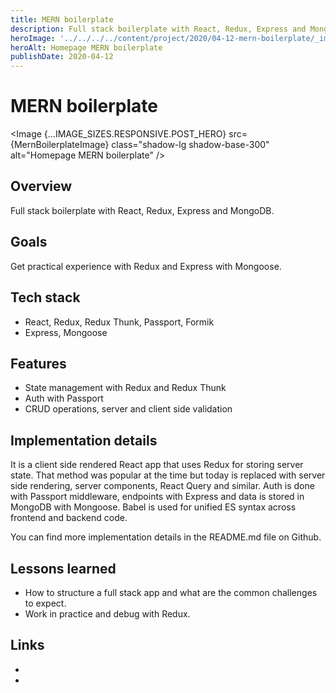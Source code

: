 ```yaml
---
title: MERN boilerplate
description: Full stack boilerplate with React, Redux, Express and MongoDB.
heroImage: '../../../../content/project/2020/04-12-mern-boilerplate/_images/mern-boilerplate.png'
heroAlt: Homepage MERN boilerplate
publishDate: 2020-04-12
---
```



# MERN boilerplate

<Image {...IMAGE_SIZES.RESPONSIVE.POST_HERO} src={MernBoilerplateImage} class="shadow-lg shadow-base-300" alt="Homepage MERN boilerplate" />

## Overview

Full stack boilerplate with React, Redux, Express and MongoDB.

## Goals

Get practical experience with Redux and Express with Mongoose.

## Tech stack

- React, Redux, Redux Thunk, Passport, Formik
- Express, Mongoose

## Features

- State management with Redux and Redux Thunk
- Auth with Passport
- CRUD operations, server and client side validation

## Implementation details

It is a client side rendered React app that uses Redux for storing server state. That method was popular at the time but today is replaced with server side rendering, server components, React Query and similar. Auth is done with Passport middleware, endpoints with Express and data is stored in MongoDB with Mongoose. Babel is used for unified ES syntax across frontend and backend code.

You can find more implementation details in the <Link href="https://github.com/nemanjam/mern-boilerplate" variant="markdown" target="_blank" title="README.md">README.md</Link> file on Github.

## Lessons learned 

- How to structure a full stack app and what are the common challenges to expect.
- Work in practice and debug with Redux.

## Links

- <LinkWithLabel label="Demo" href="https://mern-boilerplate.arm1.nemanjamitic.com" title="MERN boilerplate demo" />
- <LinkWithLabel label="Repository" href="https://github.com/nemanjam/mern-boilerplate" title="MERN boilerplate repository" />
